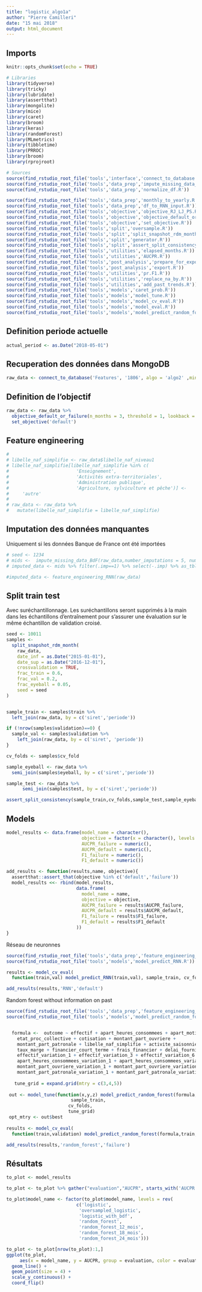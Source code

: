 ```yaml
---
title: "logistic_algo1a"
author: "Pierre Camilleri"
date: "15 mai 2018"
output: html_document
---
```


## Imports
```r
knitr::opts_chunk$set(echo = TRUE)

# Libraries
library(tidyverse)
library(tricky)
library(lubridate)
library(assertthat)
library(mongolite)
library(mice)
library(caret)
library(broom)
library(keras)
library(randomForest)
library(MLmetrics)
library(tibbletime)
library(PRROC)
library(broom)
library(rprojroot)

# Sources
source(find_rstudio_root_file('tools','interface','connect_to_database.R'))
source(find_rstudio_root_file('tools','data_prep','impute_missing_data_BdF.R'))
source(find_rstudio_root_file('tools','data_prep','normalize_df.R'))

source(find_rstudio_root_file('tools','data_prep','monthly_to_yearly.R'))
source(find_rstudio_root_file('tools','data_prep','df_to_RNN_input.R'))
source(find_rstudio_root_file('tools','objective','objective_RJ_LJ_PS.R'))
source(find_rstudio_root_file('tools','objective','objective_default_or_failure.R'))
source(find_rstudio_root_file('tools','objective','set_objective.R'))
source(find_rstudio_root_file('tools','split','oversample.R'))
source(find_rstudio_root_file('tools','split','split_snapshot_rdm_month.R'))
source(find_rstudio_root_file('tools','split','generator.R'))
source(find_rstudio_root_file('tools','split','assert_split_consistency.R'))
source(find_rstudio_root_file('tools','utilities','elapsed_months.R'))
source(find_rstudio_root_file('tools','utilities','AUCPR.R'))
source(find_rstudio_root_file('tools','post_analysis','prepare_for_export.R'))
source(find_rstudio_root_file('tools','post_analysis','export.R'))
source(find_rstudio_root_file('tools','utilities','pr.F1.R'))
source(find_rstudio_root_file('tools','utilities','replace_na_by.R'))
source(find_rstudio_root_file('tools','utilities','add_past_trends.R'))
source(find_rstudio_root_file('tools','models','caret_prob.R'))
source(find_rstudio_root_file('tools','models','model_tune.R'))
source(find_rstudio_root_file('tools','models','model_cv_eval.R'))
source(find_rstudio_root_file('tools','models','model_eval.R'))
source(find_rstudio_root_file('tools','models','model_predict_random_forest.R'))

```

## Definition periode actuelle
```r
actual_period <- as.Date("2018-05-01")

```


## Recuperation des données dans MongoDB
```r
raw_data <- connect_to_database('Features', '1806', algo = 'algo2' ,min_effectif = 20)
```

## Definition de l'objectif
```r
raw_data <- raw_data %>%
  objective_default_or_failure(n_months = 3, threshold = 1, lookback = 18) %>%
  set_objective('default')
```




## Feature engineering

```r
#
# libelle_naf_simplifie <- raw_data$libelle_naf_niveau1
# libelle_naf_simplifie[libelle_naf_simplifie %in% c(
#                         'Enseignement',
#                         'Activités extra-territoriales',
#                         'Administration publique',
#                         'Agriculture, sylviculture et pêche')] <-
#     'autre'
#
# raw_data <- raw_data %>%
#   mutate(libelle_naf_simplifie = libelle_naf_simplifie)

```

## Imputation des données manquantes

Uniquement si les données Banque de France ont été importées

```r
# seed <- 1234
# mids <-  impute_missing_data_BdF(raw_data,number_imputations = 5, number_iterations = 1, seed = seed)
# imputed_data <- mids %>% filter(.imp==1) %>% select(-.imp) %>% as_tbl_time(periode)
```

```r
#imputed_data <- feature_engineering_RNN(raw_data)
```

## Split train test

Avec suréchantillonnage. Les suréchantillons seront supprimés à la main dans les échantillons d'entraînement pour s'assurer une évaluation sur le même échantillon de validation croisé.

```r
seed <- 10011
samples <-
  split_snapshot_rdm_month(
    raw_data,
    date_inf = as.Date("2015-01-01"),
    date_sup = as.Date("2016-12-01"),
    crossvalidation = TRUE,
    frac_train = 0.6,
    frac_val = 0.2,
    frac_eyeball = 0.05,
    seed = seed
)


sample_train <- samples$train %>%
  left_join(raw_data, by = c('siret','periode'))

if (!nrow(samples$validation)==0) {
  sample_val <- samples$validation %>%
    left_join(raw_data, by = c('siret', 'periode'))
}

cv_folds <- samples$cv_fold

sample_eyeball <- raw_data %>%
  semi_join(samples$eyeball, by = c('siret','periode'))

sample_test <- raw_data %>%
      semi_join(samples$test, by = c('siret','periode'))

assert_split_consistency(sample_train,cv_folds,sample_test,sample_eyeball)

```

## Models

```r
model_results <- data.frame(model_name = character(),
                            objective = factor(x = character(), levels = c('default','failure')),
                            AUCPR_failure = numeric(),
                            AUCPR_default = numeric(),
                            F1_failure = numeric(),
                            F1_default = numeric())

add_results <- function(results,name, objective){
  assertthat::assert_that(objective %in% c('default','failure'))
  model_results <<- rbind(model_results,
                          data.frame(
                            model_name = name,
                            objective = objective,
                            AUCPR_failure = results$AUCPR_failure,
                            AUCPR_default = results$AUCPR_default,
                            F1_failure = results$F1_failure,
                            F1_default = results$F1_default
                          ))
}

```

Réseau de neuronnes
```r
source(find_rstudio_root_file('tools','data_prep','feature_engineering_RNN.R'))
source(find_rstudio_root_file('tools','models','model_predict_RNN.R'))

results <- model_cv_eval(
  function(train,val) model_predict_RNN(train,val), sample_train, cv_folds)

add_results(results,'RNN','default')
```

Random forest without information on past
```r
source(find_rstudio_root_file('tools','data_prep','feature_engineering_random_forest.R'))
source(find_rstudio_root_file('tools','models','model_predict_random_forest.R'))


  formula <-  outcome ~ effectif + apart_heures_consommees + apart_motif_recours +
    etat_proc_collective + cotisation + montant_part_ouvriere +
    montant_part_patronale + libelle_naf_simplifie + activite_saisonniere + productif + age + tranche_ca + indice_monoactivite + 
    taux_marge + financier_court_terme + frais_financier + delai_fournisseur + poids_frng + dette_fiscale + effectif_entreprise + apart_entreprise + debit_entreprise + nbr_etablissements_connus + delai + duree_delai + montant_echeancier +
    effectif_variation_1 + effectif_variation_3 + effectif_variation_6 + effectif_variation_12 + 
    apart_heures_consommees_variation_1 + apart_heures_consommees_variation_3 + apart_heures_consommees_variation_6 + apart_heures_consommees_variation_12 +
    montant_part_ouvriere_variation_1 + montant_part_ouvriere_variation_3 + montant_part_ouvriere_variation_6 + montant_part_ouvriere_variation_12 +
    montant_part_patronale_variation_1 + montant_part_patronale_variation_3 + montant_part_patronale_variation_6 + montant_part_patronale_variation_12
  
   tune_grid = expand.grid(mtry = c(3,4,5))
   
 out <- model_tune(function(x,y,z) model_predict_random_forest(formula,x,y,z),
                        sample_train, 
                       cv_folds,
                       tune_grid)
 opt_mtry <- out$best
 
results <- model_cv_eval(
  function(train,validation) model_predict_random_forest(formula,train,validation), sample_train, cv_folds)

add_results(results,'random_forest','failure')
```


## Résultats
```r
to_plot <- model_results

to_plot <- to_plot %>% gather("evaluation","AUCPR", starts_with('AUCPR'))

to_plot$model_name <- factor(to_plot$model_name, levels = rev(
                          c('logistic',
                           'oversampled_logistic',
                           'logistic_with_bdf',
                           'random_forest',
                           'random_forest_12_mois',
                           'random_forest_18_mois',
                           'random_forest_24_mois')))

to_plot <- to_plot[nrow(to_plot):1,]
ggplot(to_plot,
     aes(x = model_name, y = AUCPR, group = evaluation, color = evaluation, shape = objective)) +
  geom_line() +
  geom_point(size = 4) +
  scale_y_continuous() +
  coord_flip()
```
